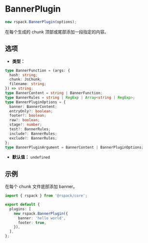 
# BannerPlugin

```js
new rspack.BannerPlugin(options);
```

在每个生成的 chunk 顶部或尾部添加一段指定的内容。

## 选项

- **类型：**

```ts
type BannerFunction = (args: {
  hash: string;
  chunk: JsChunk;
  filename: string;
}) => string;
type BannerContent = string | BannerFunction;
type BannerRules = string | RegExp | Array<string | RegExp>;
type BannerPluginOptions = {
  banner: BannerContent;
  entryOnly?: boolean;
  footer?: boolean;
  raw?: boolean;
  stage?: number;
  test?: BannerRules;
  include?: BannerRules;
  exclude?: BannerRules;
};
type BannerPluginArgument = BannerContent | BannerPluginOptions;
```

- **默认值：** `undefined`

<Table
  header={[
    {
      name: '名称',
      key: 'name',
    },
    {
      name: '类型',
      key: 'type',
    },
    {
      name: '默认值',
      key: 'default',
    },
    {
      name: '描述',
      key: 'description',
    },
  ]}
  body={[
    {
      name: '`banner`',
      type: '`BannerFunction|string`',
      default: 'undefined',
      description: '指定 banner 内容（会被包裹成注释）',
    },
    {
      name: '`entryOnly`',
      type: '`boolean|undefined`',
      default: 'undefined',
      description: '如果值为 true，将只在入口 chunks 文件中添加',
    },
    {
      name: '`footer`',
      type: '`boolean|undefined`',
      default: 'undefined',
      description: '如果值为 true，banner 将会位于编译结果的最下方',
    },
    {
      name: '`raw`',
      type: '`boolean|undefined`',
      default: 'undefined',
      description: '如果值为 true，将直接输出，不会被作为注释',
    },
    {
      name: '`stage`',
      type: '`number|undefined`',
      default: '`PROCESS_ASSETS_STAGE_ADDITIONS`(-100)',
      description: 'Banner 应在哪个编译阶段注入',
    },
    {
      name: '`test`',
      type: '`BannerRules|undefined`',
      default: 'undefined',
      description: '包含所有匹配的模块',
    },
    {
      name: '`include`',
      type: '`BannerRules|undefined`',
      default: 'undefined',
      description: '根据条件匹配指定的模块',
    },
    {
      name: '`exclude`',
      type: '`BannerRules|undefined`',
      default: 'undefined',
      description: '根据条件排除指定的模块',
    },
  ]}
/>

## 示例

在每个 chunk 文件底部添加 banner。

```ts title="rspack.config.mjs"
import { rspack } from '@rspack/core';

export default {
  plugins: [
    new rspack.BannerPlugin({
      banner: 'hello world',
      footer: true,
    }),
  ],
};
```
